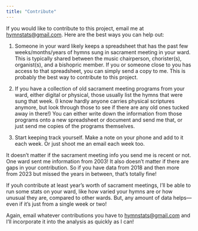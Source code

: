 ```yaml
---
title: "Contribute"
---
```


If you would like to contribute to this project, email me at [hymnstats\@gmail.com](mailto:hymnstats@gmail.com). Here are the best ways you can help out:

1.  Someone in your ward likely keeps a spreadsheet that has the past few weeks/months/years of hymns sung in sacrament meeting in your ward. This is typically shared between the music chairperson, chorister(s), organist(s), and a bishopric member. If you or someone close to you has access to that spreadsheet, you can simply send a copy to me. This is probably the best way to contribute to this project.

2.  If you have a collection of old sacrament meeting programs from your ward, either digital or physical, those usually list the hymns that were sung that week. (I know hardly anyone carries physical scriptures anymore, but look through those to see if there are any old ones tucked away in there!) You can either write down the information from those programs onto a new spreadsheet or document and send me that, or just send me copies of the programs themselves.

3.  Start keeping track yourself. Make a note on your phone and add to it each week. Or just shoot me an email each week too.

It doesn't matter if the sacrament meeting info you send me is recent or not. One ward sent me information from 2003! It also doesn't matter if there are gaps in your contribution. So if you have data from 2018 and then more from 2023 but missed the years in between, that's totally fine!

If youh contribute at least year's worth of sacrament meetings, I'll be able to run some stats on your ward, like how varied your hymns are or how unusual they are, compared to other wards. But, any amount of data helps---even if it's just from a single week or two!

Again, email whatever contributions you have to [hymnstats\@gmail.com](mailto:hymnstats@gmail.com) and I'll incorporate it into the analysis as quickly as I can!
